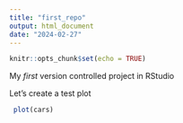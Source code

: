 ```yaml
---
title: "first_repo"
output: html_document
date: "2024-02-27"
---
```


```r
knitr::opts_chunk$set(echo = TRUE)
```

My *first* version controlled project in RStudio

Let's create a test plot
 
```r
 plot(cars)
```
 